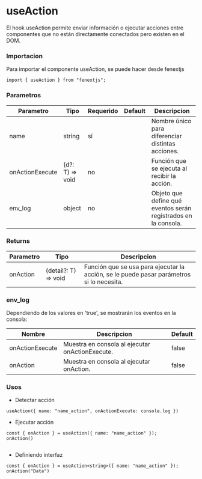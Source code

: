 # useAction

El hook useAction permite enviar información o ejecutar acciones entre componentes que no están directamente conectados pero existen en el DOM.

### Importacion

Para importar el componente useAction, se puede hacer desde fenextjs

```tsx copy
import { useAction } from "fenextjs";
```

### Parametros

| Parametro | Tipo | Requerido | Default | Descripcion |
| --------- | ---- | --------- | ------- | ----------- |
| name | string | sí |  | Nombre único para diferenciar distintas acciones. |
| onActionExecute | (d?: T) =\> void | no |  | Función que se ejecuta al recibir la acción. |
| env_log | object | no |  | Objeto que define qué eventos serán registrados en la consola. |
### Returns

| Parametro | Tipo | Descripcion |
| --------- | ---- | ----------- |
| onAction | (detail?: T) =\> void  | Función que se usa para ejecutar la acción, se le puede pasar parámetros si lo necesita. |

### env_log

Dependiendo de los valores en 'true', se mostrarán los eventos en la consola:

| Nombre | Descripcion | Default |
| --- | --- | --- |
| onActionExecute | Muestra en consola al ejecutar onActionExecute. | false |
| onAction | Muestra en consola al ejecutar onAction. | false |
### Usos

- Detectar acción

```tsx copy
useAction({ name: "name_action", onActionExecute: console.log })
```

- Ejecutar acción

```tsx copy
const { onAction } = useAction({ name: "name_action" });
onAction()
            
```

- Definiendo interfaz

```tsx copy
const { onAction } = useAction<string>({ name: "name_action" });
onAction("Data")
            
```

